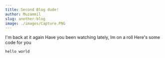 ```yaml
---
title: Second Blog dude!
author: Muzammil
slug: another-blog
image: ./images/Capture.PNG
---
```


I'm back at it again
Have you been watching lately, Im on a roll
Here's some code for you

```sh
hello world
```